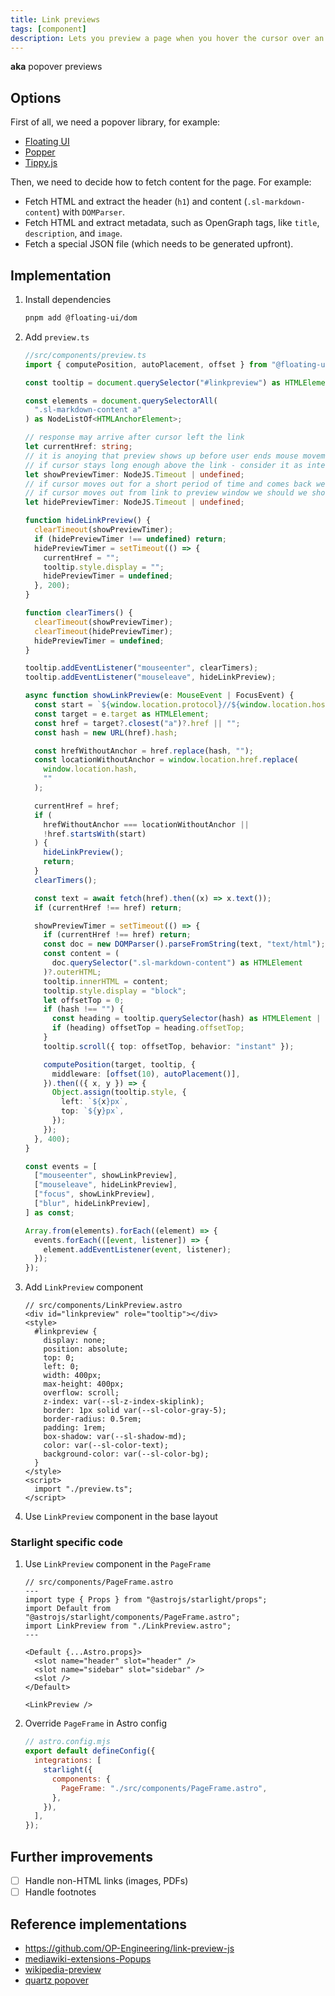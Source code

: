 ```yaml
---
title: Link previews
tags: [component]
description: Lets you preview a page when you hover the cursor over an internal link, without needing to navigate to that page
---
```


**aka** popover previews

## Options

First of all, we need a popover library, for example:

- [Floating UI](https://floating-ui.com/)
- [Popper](https://popper.js.org/)
- [Tippy.js](https://atomiks.github.io/tippyjs/)

Then, we need to decide how to fetch content for the page. For example:

- Fetch HTML and extract the header (`h1`) and content (`.sl-markdown-content`) with `DOMParser`.
- Fetch HTML and extract metadata, such as OpenGraph tags, like `title`, `description`, and `image`.
- Fetch a special JSON file (which needs to be generated upfront).

## Implementation


<Steps>

1. Install dependencies
   ```bash
   pnpm add @floating-ui/dom
   ```
2. Add `preview.ts`

   ```ts
   //src/components/preview.ts
   import { computePosition, autoPlacement, offset } from "@floating-ui/dom";

   const tooltip = document.querySelector("#linkpreview") as HTMLElement;

   const elements = document.querySelectorAll(
     ".sl-markdown-content a"
   ) as NodeListOf<HTMLAnchorElement>;

   // response may arrive after cursor left the link
   let currentHref: string;
   // it is anoying that preview shows up before user ends mouse movement
   // if cursor stays long enough above the link - consider it as intentional
   let showPreviewTimer: NodeJS.Timeout | undefined;
   // if cursor moves out for a short period of time and comes back we should not hide preview
   // if cursor moves out from link to preview window we should we should not hide preview
   let hidePreviewTimer: NodeJS.Timeout | undefined;

   function hideLinkPreview() {
     clearTimeout(showPreviewTimer);
     if (hidePreviewTimer !== undefined) return;
     hidePreviewTimer = setTimeout(() => {
       currentHref = "";
       tooltip.style.display = "";
       hidePreviewTimer = undefined;
     }, 200);
   }

   function clearTimers() {
     clearTimeout(showPreviewTimer);
     clearTimeout(hidePreviewTimer);
     hidePreviewTimer = undefined;
   }

   tooltip.addEventListener("mouseenter", clearTimers);
   tooltip.addEventListener("mouseleave", hideLinkPreview);

   async function showLinkPreview(e: MouseEvent | FocusEvent) {
     const start = `${window.location.protocol}//${window.location.host}`;
     const target = e.target as HTMLElement;
     const href = target?.closest("a")?.href || "";
     const hash = new URL(href).hash;

     const hrefWithoutAnchor = href.replace(hash, "");
     const locationWithoutAnchor = window.location.href.replace(
       window.location.hash,
       ""
     );

     currentHref = href;
     if (
       hrefWithoutAnchor === locationWithoutAnchor ||
       !href.startsWith(start)
     ) {
       hideLinkPreview();
       return;
     }
     clearTimers();

     const text = await fetch(href).then((x) => x.text());
     if (currentHref !== href) return;

     showPreviewTimer = setTimeout(() => {
       if (currentHref !== href) return;
       const doc = new DOMParser().parseFromString(text, "text/html");
       const content = (
         doc.querySelector(".sl-markdown-content") as HTMLElement
       )?.outerHTML;
       tooltip.innerHTML = content;
       tooltip.style.display = "block";
       let offsetTop = 0;
       if (hash !== "") {
         const heading = tooltip.querySelector(hash) as HTMLElement | null;
         if (heading) offsetTop = heading.offsetTop;
       }
       tooltip.scroll({ top: offsetTop, behavior: "instant" });

       computePosition(target, tooltip, {
         middleware: [offset(10), autoPlacement()],
       }).then(({ x, y }) => {
         Object.assign(tooltip.style, {
           left: `${x}px`,
           top: `${y}px`,
         });
       });
     }, 400);
   }

   const events = [
     ["mouseenter", showLinkPreview],
     ["mouseleave", hideLinkPreview],
     ["focus", showLinkPreview],
     ["blur", hideLinkPreview],
   ] as const;

   Array.from(elements).forEach((element) => {
     events.forEach(([event, listener]) => {
       element.addEventListener(event, listener);
     });
   });
   ```

3. Add `LinkPreview` component

   ```astro
   // src/components/LinkPreview.astro
   <div id="linkpreview" role="tooltip"></div>
   <style>
     #linkpreview {
       display: none;
       position: absolute;
       top: 0;
       left: 0;
       width: 400px;
       max-height: 400px;
       overflow: scroll;
       z-index: var(--sl-z-index-skiplink);
       border: 1px solid var(--sl-color-gray-5);
       border-radius: 0.5rem;
       padding: 1rem;
       box-shadow: var(--sl-shadow-md);
       color: var(--sl-color-text);
       background-color: var(--sl-color-bg);
     }
   </style>
   <script>
     import "./preview.ts";
   </script>
   ```

4. Use `LinkPreview` component in the base layout

</Steps>

### Starlight specific code

<Steps>

1. Use `LinkPreview` component in the `PageFrame`

   ```astro {5, 14}
   // src/components/PageFrame.astro
   ---
   import type { Props } from "@astrojs/starlight/props";
   import Default from "@astrojs/starlight/components/PageFrame.astro";
   import LinkPreview from "./LinkPreview.astro";
   ---

   <Default {...Astro.props}>
     <slot name="header" slot="header" />
     <slot name="sidebar" slot="sidebar" />
     <slot />
   </Default>

   <LinkPreview />
   ```

2. Override `PageFrame` in Astro config

   ```js {6}
   // astro.config.mjs
   export default defineConfig({
     integrations: [
       starlight({
         components: {
           PageFrame: "./src/components/PageFrame.astro",
         },
       }),
     ],
   });
   ```

</Steps>

## Further improvements

- [ ] Handle non-HTML links (images, PDFs)
- [ ] Handle footnotes

## Reference implementations

- https://github.com/OP-Engineering/link-preview-js
- [mediawiki-extensions-Popups](https://github.com/wikimedia/mediawiki-extensions-Popups)
- [wikipedia-preview](https://github.com/wikimedia/wikipedia-preview)
- [quartz popover](https://github.com/jackyzha0/quartz/blob/v4/quartz/components/scripts/popover.inline.ts)
